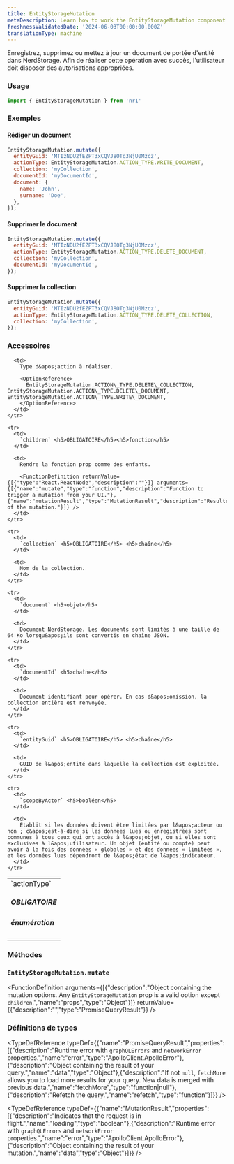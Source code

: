 ```yaml
---
title: EntityStorageMutation
metaDescription: Learn how to work the EntityStorageMutation component
freshnessValidatedDate: '2024-06-03T00:00:00.000Z'
translationType: machine
---
```


Enregistrez, supprimez ou mettez à jour un document de portée d&apos;entité dans NerdStorage. Afin de réaliser cette opération avec succès, l&apos;utilisateur doit disposer des autorisations appropriées.

### Usage

```js
import { EntityStorageMutation } from 'nr1'
```

### Exemples

#### Rédiger un document

```js
EntityStorageMutation.mutate({
  entityGuid: 'MTIzNDU2fEZPT3xCQVJ8OTg3NjU0Mzcz',
  actionType: EntityStorageMutation.ACTION_TYPE.WRITE_DOCUMENT,
  collection: 'myCollection',
  documentId: 'myDocumentId',
  document: {
    name: 'John',
    surname: 'Doe',
  },
});
```

#### Supprimer le document

```js
EntityStorageMutation.mutate({
  entityGuid: 'MTIzNDU2fEZPT3xCQVJ8OTg3NjU0Mzcz',
  actionType: EntityStorageMutation.ACTION_TYPE.DELETE_DOCUMENT,
  collection: 'myCollection',
  documentId: 'myDocumentId',
});
```

#### Supprimer la collection

```js
EntityStorageMutation.mutate({
  entityGuid: 'MTIzNDU2fEZPT3xCQVJ8OTg3NjU0Mzcz',
  actionType: EntityStorageMutation.ACTION_TYPE.DELETE_COLLECTION,
  collection: 'myCollection',
});
```

### Accessoires

<table>
  <tbody>
    <tr>
      <td>
        `actionType` <h5>OBLIGATOIRE</h5><h5>énumération</h5>
      </td>

      <td>
        Type d&apos;action à réaliser.

        <OptionReference>
          EntityStorageMutation.ACTION\_TYPE.DELETE\_COLLECTION, EntityStorageMutation.ACTION\_TYPE.DELETE\_DOCUMENT, EntityStorageMutation.ACTION\_TYPE.WRITE\_DOCUMENT,
        </OptionReference>
      </td>
    </tr>

    <tr>
      <td>
        `children` <h5>OBLIGATOIRE</h5><h5>fonction</h5>
      </td>

      <td>
        Rendre la fonction prop comme des enfants.

        <FunctionDefinition returnValue={[{"type":"React.ReactNode","description":""}]} arguments={[{"name":"mutate","type":"function","description":"Function to trigger a mutation from your UI."},{"name":"mutationResult","type":"MutationResult","description":"Results of the mutation."}]} />
      </td>
    </tr>

    <tr>
      <td>
        `collection` <h5>OBLIGATOIRE</h5> <h5>chaîne</h5>
      </td>

      <td>
        Nom de la collection.
      </td>
    </tr>

    <tr>
      <td>
        `document` <h5>objet</h5>
      </td>

      <td>
        Document NerdStorage. Les documents sont limités à une taille de 64 Ko lorsqu&apos;ils sont convertis en chaîne JSON.
      </td>
    </tr>

    <tr>
      <td>
        `documentId` <h5>chaîne</h5>
      </td>

      <td>
        Document identifiant pour opérer. En cas d&apos;omission, la collection entière est renvoyée.
      </td>
    </tr>

    <tr>
      <td>
        `entityGuid` <h5>OBLIGATOIRE</h5> <h5>chaîne</h5>
      </td>

      <td>
        GUID de l&apos;entité dans laquelle la collection est exploitée.
      </td>
    </tr>

    <tr>
      <td>
        `scopeByActor` <h5>booléen</h5>
      </td>

      <td>
        Établit si les données doivent être limitées par l&apos;acteur ou non ; c&apos;est-à-dire si les données lues ou enregistrées sont communes à tous ceux qui ont accès à l&apos;objet, ou si elles sont exclusives à l&apos;utilisateur. Un objet (entité ou compte) peut avoir à la fois des données « globales » et des données « limitées », et les données lues dépendront de l&apos;état de l&apos;indicateur.
      </td>
    </tr>
  </tbody>
</table>

### Méthodes

### `EntityStorageMutation.mutate`

<FunctionDefinition arguments={[{"description":"Object containing the mutation options. Any `EntityStorageMutation` prop is a valid option except `children`.","name":"props","type":"Object"}]} returnValue={{"description":"","type":"PromiseQueryResult"}} />

### Définitions de types

<TypeDefReference typeDef={{"name":"PromiseQueryResult","properties":[{"description":"Runtime error with `graphQLErrors` and `networkError` properties.","name":"error","type":"ApolloClient.ApolloError"},{"description":"Object containing the result of your query.","name":"data","type":"Object"},{"description":"If not `null`, `fetchMore` allows you to load more results for your query. New data is merged with previous data.","name":"fetchMore","type":"function|null"},{"description":"Refetch the query.","name":"refetch","type":"function"}]}} />

<TypeDefReference typeDef={{"name":"MutationResult","properties":[{"description":"Indicates that the request is in flight.","name":"loading","type":"boolean"},{"description":"Runtime error with `graphQLErrors` and `networkError` properties.","name":"error","type":"ApolloClient.ApolloError"},{"description":"Object containing the result of your mutation.","name":"data","type":"Object"}]}} />